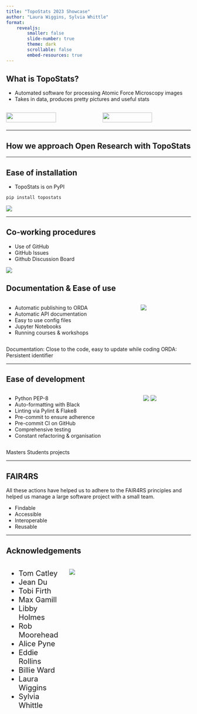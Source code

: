 ```yaml
---
title: "TopoStats 2023 Showcase"
author: "Laura Wiggins, Sylvia Whittle"
format: 
    revealjs: 
        smaller: false
        slide-number: true
        theme: dark
        scrollable: false
        embed-resources: true
---
```


## What is TopoStats?

* Automated software for processing Atomic Force Microscopy images
* Takes in data, produces pretty pictures and useful stats

:::: {.columns}
::: {.column width="50%"}
![](./images/images/before.png){width=75%}
:::
::: {.column width="50%"}
![](./images/images/after_no_border.png){width=75%}
:::
::::

---

## How we approach Open Research with TopoStats


---

## Ease of installation

* TopoStats is on PyPI
```.bash
pip install topostats
```

![](./images/images/pypi.png)

---

## Co-working procedures

* Use of GitHub
* GitHub Issues
* Github Discussion Board

![](./images/images/discussions.png)

## Documentation & Ease of use

:::: {.columns}
::: {.column}
* Automatic publishing to ORDA
* Automatic API documentation
* Easy to use config files
* Jupyter Notebooks
* Running courses & workshops
:::
::: {.column}
![](./images/images/documentation.png)
:::

::::


::: {.notes}
Documentation: Close to the code, easy to update while coding
ORDA: Persistent identifier

:::

---

## Ease of development

:::: {.columns}
::: {.column}
* Python PEP-8
* Auto-formatting with Black
* Linting via Pylint & Flake8
* Pre-commit to ensure adherence
* Pre-commit CI on GitHub
* Comprehensive testing
* Constant refactoring & organisation
:::
::: {.column}
![](./images/test-coverage.png)
![](./images/tests.png)
:::
::::

::: {.notes}
Masters Students projects

:::

---

## FAIR4RS

All these actions have helped us to adhere to the FAIR4RS principles and helped us manage a large software project with a small team.

* Findable
* Accessible
* Interoperable
* Reusable
<!---
 * Findable & Unique identifier for each version
    + TopoStats is now versioned with proper nomenclature & metadata in the repo
* Accessible
    + Open Source on GitHub, Code is routinely submitted to ORDA for perpetual access.
* Interoperable
    + Use of standard formats and systems.
* Reusable
    + Documentation, detailled information on context and dependencies. 
--->

---

## Acknowledgements

:::: {.columns style="font-size: 20px"}
::: {.column width=30%}
- Tom Catley
- Jean Du
- Tobi Firth
- Max Gamill
- Libby Holmes
- Rob Moorehead
- Alice Pyne
- Eddie Rollins
- Billie Ward 
- Laura Wiggins
- Sylvia Whittle
:::
::: {.column width=70%}
![](./images/group-photo.png)
:::
::::





